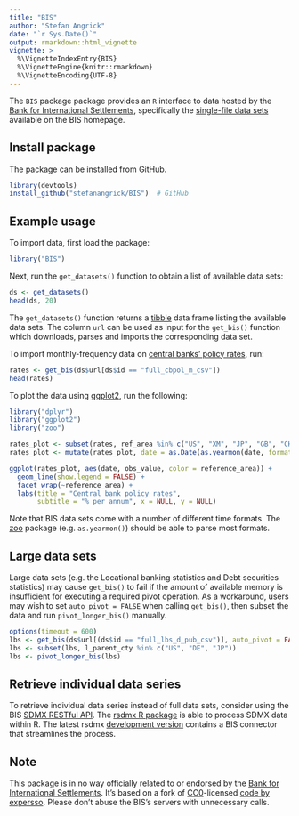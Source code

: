 ```yaml
---
title: "BIS"
author: "Stefan Angrick"
date: "`r Sys.Date()`"
output: rmarkdown::html_vignette
vignette: >
  %\VignetteIndexEntry{BIS}
  %\VignetteEngine{knitr::rmarkdown}
  %\VignetteEncoding{UTF-8}
---
```


The `BIS` package package provides an `R` interface to data hosted by the [Bank for International Settlements](https://www.bis.org), specifically the [single-file data sets](https://www.bis.org/statistics/full_data_sets.htm) available on the BIS homepage.

## Install package

The package can be installed from GitHub.

```r
library(devtools)
install_github("stefanangrick/BIS")  # GitHub
```

## Example usage

To import data, first load the package:

```r
library("BIS")
```

Next, run the `get_datasets()` function to obtain a list of available data sets:

```r
ds <- get_datasets()
head(ds, 20)
```

The `get_datasets()` function returns a [tibble](https://tibble.tidyverse.org/) data frame listing the available data sets. The column `url` can be used as input for the `get_bis()` function which downloads, parses and imports the corresponding data set.

To import monthly-frequency data on [central banks' policy rates](https://www.bis.org/statistics/cbpol.htm), run:

```r
rates <- get_bis(ds$url[ds$id == "full_cbpol_m_csv"])
head(rates)
```

To plot the data using [ggplot2](https://ggplot2.tidyverse.org), run the following:

```r
library("dplyr")
library("ggplot2")
library("zoo")

rates_plot <- subset(rates, ref_area %in% c("US", "XM", "JP", "GB", "CH", "CA"))
rates_plot <- mutate(rates_plot, date = as.Date(as.yearmon(date, format = "%Y-%m")))

ggplot(rates_plot, aes(date, obs_value, color = reference_area)) +
  geom_line(show.legend = FALSE) +
  facet_wrap(~reference_area) +
  labs(title = "Central bank policy rates",
       subtitle = "% per annum", x = NULL, y = NULL)
```

Note that BIS data sets come with a number of different time formats. The [zoo](https://cran.r-project.org/package=zoo) package (e.g. `as.yearmon()`) should be able to parse most formats.

## Large data sets

Large data sets (e.g. the Locational banking statistics and Debt securities statistics) may cause `get_bis()` to fail if the amount of available memory is insufficient for executing a required pivot operation. As a workaround, users may wish to set `auto_pivot = FALSE` when calling `get_bis()`, then subset the data and run `pivot_longer_bis()` manually.

```r
options(timeout = 600)
lbs <- get_bis(ds$url[(ds$id == "full_lbs_d_pub_csv")], auto_pivot = FALSE)
lbs <- subset(lbs, l_parent_cty %in% c("US", "DE", "JP"))
lbs <- pivot_longer_bis(lbs)
```

## Retrieve individual data series

To retrieve individual data series instead of full data sets, consider using the BIS [SDMX RESTful API](https://stats.bis.org/api-doc/v1/#/). The [rsdmx R package](https://cran.r-project.org/package=rsdmx) is able to process SDMX data within R. The latest rsdmx [development version](https://github.com/opensdmx/rsdmx) contains a BIS connector that streamlines the process.

## Note

This package is in no way officially related to or endorsed by the [Bank for International Settlements](https://www.bis.org/). It's based on a fork of [CC0](https://cran.r-project.org/src/contrib/Archive/BIS/)-licensed [code by expersso](https://github.com/expersso/BIS). Please don't abuse the BIS's servers with unnecessary calls.
